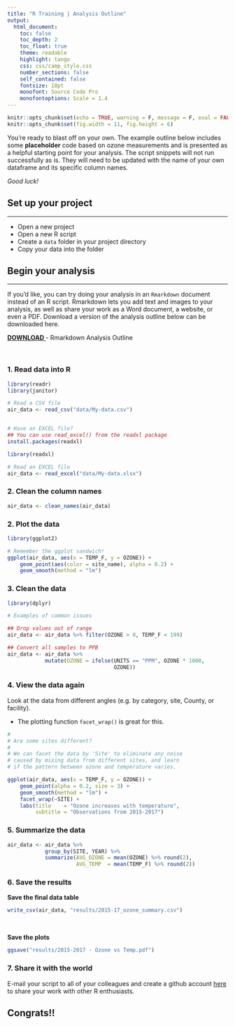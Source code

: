 ```yaml
---
title: "R Training | Analysis Outline"
output: 
  html_document:
    toc: false
    toc_depth: 2
    toc_float: true
    theme: readable
    highlight: tango
    css: css/camp_style.css
    number_sections: false
    self_contained: false
    fontsize: 18pt
    monofont: Source Code Pro
    monofontoptions: Scale = 1.4
---
```


```r
knitr::opts_chunk$set(echo = TRUE, warning = F, message = F, eval = FALSE)
knitr::opts_chunk$set(fig.width = 11, fig.height = 6) 
```


You're ready to blast off on your own. The example outline below includes some __placeholder__ code based on ozone measurements and is presented as a helpful starting point for your analysis. The script snippets will not run successfully as is. They will need to be updated with the name of your own dataframe and its specific column names.

_Good luck!_

## Set up your project
<hr>

- Open a new project
- Open a new R script
- Create a `data` folder in your project directory 
- Copy your data into the folder


## Begin your analysis
<hr>

If you'd like, you can try doing your analysis in an `Rmarkdown` document instead of an R script. Rmarkdown lets you add text and images to your analysis, as well as share your work as a Word document, a website, or even a PDF. Download a version of the analysis outline below can be downloaded here.


<a href="https://itep-r.netlify.com/R/Rmarkdown_outline.Rmd">
<span class = "btn_code_blue"> __DOWNLOAD__  </span></a> -  Rmarkdown Analysis Outline


<br>

### 1. Read data into R {-}
```r
library(readr)
library(janitor)

# Read a CSV file
air_data <- read_csv("data/My-data.csv")


# Have an EXCEL file?
## You can use read_excel() from the readxl package
install.packages(readxl)

library(readxl)

# Read an EXCEL file
air_data <- read_excel("data/My-data.xlsx")
```


### 2. Clean the column names {-}
```r

air_data <- clean_names(air_data)

```

### 2. Plot the data
```r
library(ggplot2)

# Remember the ggplot sandwich!
ggplot(air_data, aes(x = TEMP_F, y = OZONE)) + 
    geom_point(aes(color = site_name), alpha = 0.2) +
    geom_smooth(method = "lm")
```


### 3. Clean the data
```r
library(dplyr)

# Examples of common issues 

## Drop values out of range
air_data <- air_data %>% filter(OZONE > 0, TEMP_F < 199) 

## Convert all samples to PPB
air_data <- air_data %>% 
            mutate(OZONE = ifelse(UNITS == "PPM", OZONE * 1000, 
                                  OZONE)) 
```


### 4. View the data again

Look at the data from different angles (e.g. by category, site, County, or facility). 

- The plotting function `facet_wrap()` is great for this.

```r
#
# Are some sites different?  
#
# We can facet the data by 'Site' to eliminate any noise 
# caused by mixing data from different sites, and learn 
# if the pattern between ozone and temperature varies.

ggplot(air_data, aes(x = TEMP_F, y = OZONE)) + 
    geom_point(alpha = 0.2, size = 3) +
    geom_smooth(method = "lm") + 
    facet_wrap(~SITE) +
    labs(title    = "Ozone increases with temperature", 
         subtitle = "Observations from 2015-2017")
```


### 5. Summarize the data
```r
air_data <- air_data %>% 
            group_by(SITE, YEAR) %>% 
            summarize(AVG_OZONE = mean(OZONE) %>% round(2),
                      AVG_TEMP  = mean(TEMP_F) %>% round(2))
```


###  6. Save the results

__Save the final data table__
```r
write_csv(air_data, "results/2015-17_ozone_summary.csv")
```


<br>

__Save the plots__
```r
ggsave("results/2015-2017 - Ozone vs Temp.pdf")
```



### 7. Share it with the world

E-mail your script to all of your colleagues and create a github account [here](https://github.com/) to share your work with other R enthusiasts. 


## Congrats!!

<br><br>

